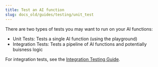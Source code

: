 ```yaml
---
title: Test an AI function
slug: docs_old/guides/testing/unit_test
---
```




There are two types of tests you may want to run on your AI functions:

- Unit Tests: Tests a single AI function (using the playground)
- Integration Tests: Tests a pipeline of AI functions and potentially buisness logic

For integration tests, see the [Integration Testing Guide](/docs/guides/testing/test_with_assertions).